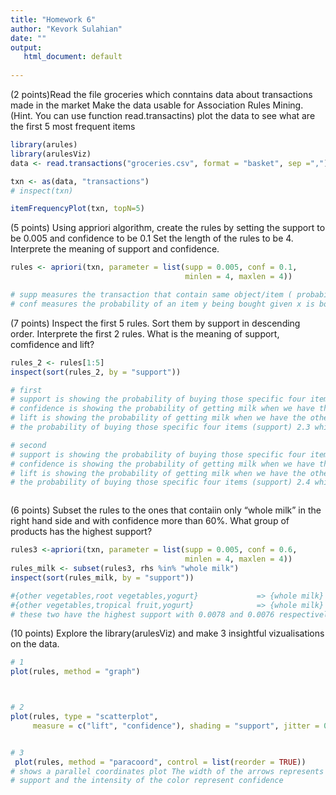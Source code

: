 ```yaml
---
title: "Homework 6"
author: "Kevork Sulahian"
date: ""
output:
   html_document: default
 
---
```


(2 points)Read the file groceries which conntains data about transactions made in the market
Make the data usable for Association Rules Mining. 
(Hint. You can use function read.transactins)
plot the data to see what are the first 5 most frequent items
```r
library(arules)
library(arulesViz)
data <- read.transactions("groceries.csv", format = "basket", sep =",")

txn <- as(data, "transactions")
# inspect(txn)

itemFrequencyPlot(txn, topN=5)
```

(5 points) Using appriori algorithm, create the rules by setting the support to be 0.005 and confidence to be 0.1 Set the length of the rules to be 4. Interprete the meaning of support and confidence.
```r

rules <- apriori(txn, parameter = list(supp = 0.005, conf = 0.1,
                                       minlen = 4, maxlen = 4))

# supp measures the transaction that contain same object/item ( probability of buying that item)
# conf measures the probability of an item y being bought given x is bought 
```

(7 points) Inspect the first 5 rules. Sort them by support in descending order. Interprete the first 2 rules. What is the meaning of support, comfidence and lift?
```r
rules_2 <- rules[1:5]
inspect(sort(rules_2, by = "support"))

# first
# support is showing the probability of buying those specific four items which is 0.005 51/ (all other transactions)
# confidence is showing the probability of getting milk when we have the other 3 -> 0.607
# lift is showing the probability of getting milk when we have the other 3 while taking in considration
# the probability of buying those specific four items (support) 2.3 which means that whole milk is likely to be bought based on the previous 3

# second
# support is showing the probability of buying those specific four items which is 0.005 50/ (all other transactions)
# confidence is showing the probability of getting milk when we have the other 3 -> 0.61
# lift is showing the probability of getting milk when we have the other 3 while taking in considration
# the probability of buying those specific four items (support) 2.4 which means that whole milk is likely to be bought based on the previous 3



```

(6 points) Subset the rules to the ones that contaiin only "whole milk" in the right hand side and with confidence more than 60%. What group of products has the highest support?
```r
rules3 <-apriori(txn, parameter = list(supp = 0.005, conf = 0.6,
                                       minlen = 4, maxlen = 4))
rules_milk <- subset(rules3, rhs %in% "whole milk")
inspect(sort(rules_milk, by = "support"))

#{other vegetables,root vegetables,yogurt}             => {whole milk}
#{other vegetables,tropical fruit,yogurt}              => {whole milk} 
# these two have the highest support with 0.0078 and 0.0076 respectively 

```

(10 points) Explore the library(arulesViz) and make 3 insightful vizualisations on the data.
```r

# 1 
plot(rules, method = "graph")



# 2
plot(rules, type = "scatterplot", 
     measure = c("lift", "confidence"), shading = "support", jitter = 0)


# 3
 plot(rules, method = "paracoord", control = list(reorder = TRUE))
# shows a parallel coordinates plot The width of the arrows represents
# support and the intensity of the color represent confidence
```

```r

```